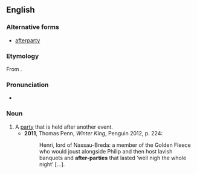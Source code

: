 ==English==
{{wikipedia|afterparty}}
===Alternative forms===
* [[afterparty]]

===Etymology===
From {{prefix|after|party|lang=en}}.

===Pronunciation===
*{{a|UK}} {{IPA|/ˈɑːftəpɑːti/|lang=en}}

===Noun===
{{en-noun|head=[[after]]-[[party]]|after-parties}}

# A [[party]] that is held after another event.
#*'''2011''', Thomas Penn, ''Winter King'', Penguin 2012, p. 224:
#*:Henri, lord of Nassau-Breda: a member of the Golden Fleece who would joust alongside Philip and then host lavish banquets and '''after-parties''' that lasted ‘well nigh the whole night’ […].